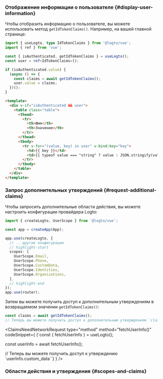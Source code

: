 

### Отображение информации о пользователе \{#display-user-information}

Чтобы отобразить информацию о пользователе, вы можете использовать метод `getIdTokenClaims()`. Например, на вашей главной странице:

```ts title="views/HomeView.vue"
import { useLogto, type IdTokenClaims } from '@logto/vue';
import { ref } from 'vue';

const { isAuthenticated, getIdTokenClaims } = useLogto();
const user = ref<IdTokenClaims>();

if (isAuthenticated.value) {
  (async () => {
    const claims = await getIdTokenClaims();
    user.value = claims;
  })();
}
```

```html
<template>
  <div v-if="isAuthenticated && user">
    <table class="table">
      <thead>
        <tr>
          <th>Имя</th>
          <th>Значение</th>
        </tr>
      </thead>
      <tbody>
        <tr v-for="(value, key) in user" v-bind:key="key">
          <td>{{ key }}</td>
          <td>{{ typeof value === "string" ? value : JSON.stringify(value) }}</td>
        </tr>
      </tbody>
    </table>
  </div>
</template>
```

### Запрос дополнительных утверждений \{#request-additional-claims}

<FindUserInfoMissing method="getIdTokenClaims()" />

<ScopesAndClaimsIntroduction />

Чтобы запросить дополнительные области действия, вы можете настроить конфигурации провайдера Logto:

```ts title="main.ts"
import { createLogto, UserScope } from '@logto/vue';

const app = createApp(App);

app.use(createLogto, {
  // ...другие конфигурации
  // highlight-start
  scopes: [
    UserScope.Email,
    UserScope.Phone,
    UserScope.CustomData,
    UserScope.Identities,
    UserScope.Organizations,
  ],
  // highlight-end
});
app.use(router);
```

Затем вы можете получить доступ к дополнительным утверждениям в возвращаемом значении `getIdTokenClaims()`:

```ts
const claims = await getIdTokenClaims();
// Теперь вы можете получить доступ к дополнительным утверждениям `claims.email`, `claims.phone` и т.д.
```

<ClaimsNeedNetworkRequest
  type="method"
  method="fetchUserInfo()"
  codeSnippet={
    <CodeBlock language="tsx">{`const { fetchUserInfo } = useLogto();

const userInfo = await fetchUserInfo();

// Теперь вы можете получить доступ к утверждению \`userInfo.custom_data\``}</CodeBlock>
}
/>

### Области действия и утверждения \{#scopes-and-claims}

<ScopesAndClaims />
